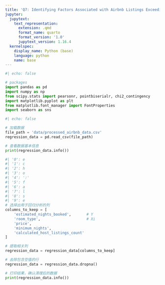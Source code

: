 ```yaml
---
title: 'Q7: Identifying Factors Associated with Airbnb Listings Exceeding 90 Days of Occupancy'
jupyter:
  jupytext:
    text_representation:
      extension: .qmd
      format_name: quarto
      format_version: '1.0'
      jupytext_version: 1.16.4
  kernelspec:
    display_name: Python (base)
    language: python
    name: base
---
```


```python
#| echo: false

# packages
import pandas as pd  
import numpy as np  
from scipy.stats import pearsonr, pointbiserialr, chi2_contingency  
import matplotlib.pyplot as plt  
from matplotlib.font_manager import FontProperties  
import seaborn as sns 
```

```python
#| echo: false

# 加载数据  
file_path = 'data/processed_airbnb_data.csv'  
regression_data = pd.read_csv(file_path)  

# 查看数据基本信息  
print(regression_data.info()) 
```

```python
#| '0': e
#| '1': c
#| '2': h
#| '3': o
#| '4': ':'
#| '5': f
#| '6': a
#| '7': l
#| '8': s
#| '9': e
# 选择出用于回归分析的列
columns_to_keep = [
    'estimated_nights_booked',       # Y
    'room_type',                     # Xi
    'price',                         
    'minimum_nights',                
    'calculated_host_listings_count'
]

# 提取相关列
regression_data = regression_data[columns_to_keep]

# 去除包含空值的行
regression_data = regression_data.dropna()

# 打印结果，确认清理后的数据
print(regression_data.info())
```


